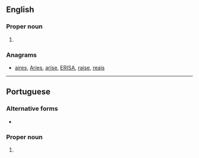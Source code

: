 {{also|æsir|aesir|Æsir}}
==English==

===Proper noun===
{{en-proper noun}}

# {{alternative spelling of|Æsir|lang=en}}

===Anagrams===
* [[aires#English|aires]], [[Aries#English|Aries]], [[arise#English|arise]], [[ERISA#English|ERISA]], [[raise#English|raise]], [[reais#English|reais]]

----

==Portuguese==

===Alternative forms===
* {{l|pt|Æsir}}

===Proper noun===
{{pt-proper noun|m-p}}

# {{l|en|Æsir}} {{gloss|the principal Norse gods}}